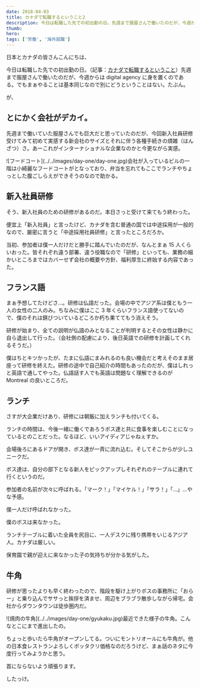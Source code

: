 ```yaml
---
date: 2018-04-03
title: カナダで転職するということ2
description: 今日は転職した先での初出勤の日。先週まで服屋さんで働いたのだが、今週からはdigital agencyに身を置くのである。
thumb:
hero:
tags: ['労働', '海外就職']
---
```


日本とカナダの皆さんこんにちは、

今日は転職した先での初出勤の日。（記事：[カナダで転職するということ](../index.php/blog/recent-update '記事：カナダで転職するということ')）先週まで服屋さんで働いたのだが、今週からは digital agency に身を置くのである。でもまぁやることは基本同じなので別にどうということはない。たぶん。

が、

## とにかく会社がデカイ。

先週まで働いていた服屋さんでも巨大だと思っていたのだが、今回新入社員研修受けてみて初めて実感する新会社のサイズとそれに伴う各種手続きの煩雑（はんざつ）さ。あーこれがインターナショナルな企業なのかと今更ながら実感。

<div>
  ![フードコート](../../images/day-one/day-one.jpg)会社が入っているビルの一階は小綺麗なフードコートがとなっており、弁当を忘れてもここでランチやちょっとした腹ごしらえができそうのなので助かる。
</div>

## 新入社員研修

そう、新入社員のための研修があるのだ。本日さっと受けて来てもう終わった。

便宜上「新入社員」と言ったけど、カナダを含む普通の国では中途採用が一般的なので、厳密に言うと「中途採用社員研修」と言ったところだろか。

当初、参加者は僕一人だけだと勝手に踏んでいたのだが、なんとまぁ 15 人くらいおった。皆それぞれ違う部署、違う役職なので「研修」といっても、業務の細かいところまではカバーせず会社の概要や方針、福利厚生に終始する内容であった。

## フランス語

まぁ予想してたけどさ…。研修は仏語だった。会場の中でアジア系は僕ともう一人の女性の二人のみ。ちなみに僕はここ 3 年くらいフランス語使ってないので、僕のそれは錆びついているどころか朽ち果ててもう消えそう。

研修が始まり、全ての説明が仏語のみとなることが判明するとその女性は静かに自ら退出して行った。（会社側の配慮により、後日英語での研修を計画してくれるそうだ。）

僕はちとキツかったが、たまに仏語にまみれるのも良い機会だと考えそのまま居座って研修を終えた。研修の途中で自己紹介の時間もあったのだが、僕はしれっと英語で通してやった。仏語話す人でも英語は問題なく理解できるのが Montreal の良いところだ。

## ランチ

さすが大企業だけあり、研修には朝飯に加えランチも付いてくる。

ランチの時間は、今後一緒に働くであろうボス達と共に食事を楽しむことになっているとのことだった。なるほど、いいアイディアじゃねぇすか。

会場後ろにあるドアが開き、ボス達が一斉に流れ込む。そしてそこからが少しユニークだ。

ボス達は、自分の部下となる新人をピックアップしそれぞれのテーブルに連れて行くというのだ。

参加者の名前が次々に呼ばれる。「マーク！」「マイケル！」「サラ！」「…」…やな予感。

僕一人だけ呼ばれなかった。

僕のボスは来なかった。

ランチテーブルに着いた全員を尻目に、一人デスクに残り携帯をいじるアジア人。カナダは厳しい。

保育園で親が迎えに来なかった子の気持ちが分かる気がした。

## 牛角

研修が思ったよりも早く終わったので、階段を駆け上がりボスの事務所に「おらー」と乗り込んでササっと挨拶を済ませ、周辺をブラブラ散歩しながら帰宅。会社からダウンタウンは徒歩圏内だ。

<div>
  ![焼肉の牛角](../../images/day-one/gyukaku.jpg)最近できた様子の牛角。こんなとこにまで進出したの。
</div>

ちょっと歩いたら牛角がオープンしてる。ついにモントリオールにも牛角が。他の日本食レストランよろしくボッタクリ価格なのだろうけど、まぁ話のネタに今度行ってみようかと思う。

首にならないよう頑張ります。

したっけ。
